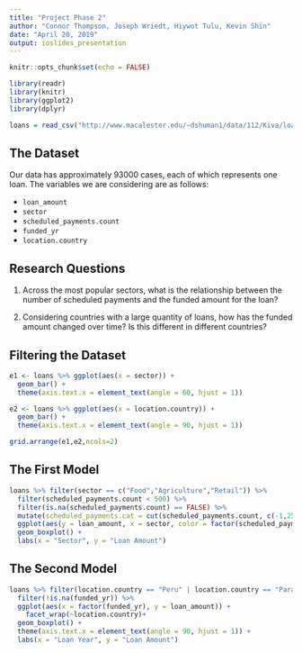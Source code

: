 ---
title: "Project Phase 2"
author: "Connor Thompson, Joseph Wriedt, Hiywot Tulu, Kevin Shin"
date: "April 20, 2019"
output: ioslides_presentation
---

```{r setup, include=FALSE}
knitr::opts_chunk$set(echo = FALSE)
```

```{r message = F, warning = F}
library(readr)
library(knitr)
library(ggplot2)
library(dplyr)
```

```{r include = F, message = F, warning = F}
loans = read_csv("http://www.macalester.edu/~dshuman1/data/112/Kiva/loans.csv")
```


## The Dataset

Our data has approximately 93000 cases, each of which represents one loan.  The variables we are considering are as follows:

 - `loan_amount`
 - `sector`
 - `scheduled_payments.count`
 - `funded_yr`
 - `location.country`

## Research Questions

1. Across the most popular sectors, what is the relationship between the number of scheduled payments and the funded amount for the loan?

2. Considering countries with a large quantity of loans, how has the funded amount changed over time? Is this different in different countries?

## Filtering the Dataset

```{r}
e1 <- loans %>% ggplot(aes(x = sector)) + 
  geom_bar() +
  theme(axis.text.x = element_text(angle = 60, hjust = 1))

e2 <- loans %>% ggplot(aes(x = location.country)) + 
  geom_bar() +
  theme(axis.text.x = element_text(angle = 90, hjust = 1))

grid.arrange(e1,e2,ncols=2)
```



## The First Model

```{r, echo=F, warning=F}
loans %>% filter(sector == c("Food","Agriculture","Retail")) %>% 
  filter(scheduled_payments.count < 500) %>% 
  filter(is.na(scheduled_payments.count) == FALSE) %>% 
  mutate(scheduled_payments.cat = cut(scheduled_payments.count, c(-1,25,100,Inf))) %>% 
  ggplot(aes(y = loan_amount, x = sector, color = factor(scheduled_payments.cat))) +
  geom_boxplot() +
  labs(x = "Sector", y = "Loan Amount")
```

## The Second Model

```{r}
loans %>% filter(location.country == "Peru" | location.country == "Paraguay" |location.country == "Dominican Republic" |location.country == "Jordan" |location.country == "United States" ) %>% 
  filter(!is.na(funded_yr)) %>% 
  ggplot(aes(x = factor(funded_yr), y = loan_amount)) +
    facet_wrap(~location.country)+
  geom_boxplot() +
  theme(axis.text.x = element_text(angle = 90, hjust = 1)) +
  labs(x = "Loan Year", y = "Loan Amount")
```

